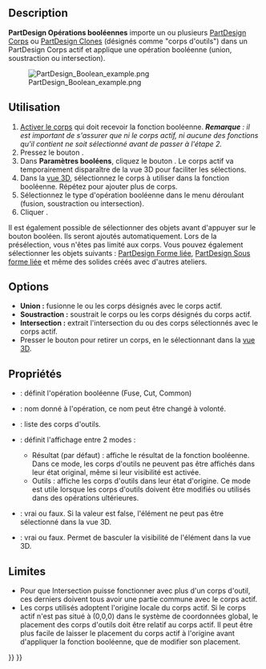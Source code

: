 <languages/>

{{Docnav/fr
|[[PartDesign_SubtractiveWedge/fr|Pyramide tronquée soustractive]]
|[[PartDesign_Fillet/fr|Congé]]
|[[PartDesign_Workbench/fr|Atelier PartDesign]]
|IconL=PartDesign_SubtractiveWedge.svg
|IconR=PartDesign_Fillet.svg
|IconC=Workbench_PartDesign.svg
}}

{{GuiCommand/fr
|Name=PartDesign Boolean
|Name/fr=PartDesign Opérations booléennes
|MenuLocation=PartDesign → Créer une opération booléenne
|Workbenches=[[PartDesign_Workbench/fr|PartDesign]]
|Version=0.17
}}

==Description==

'''PartDesign Opérations booléennes''' importe un ou plusieurs [[PartDesign_Body/fr|PartDesign Corps]] ou [[PartDesign Clone/fr|PartDesign Clones]] (désignés comme "corps d'outils") dans un PartDesign Corps actif et applique une opération booléenne (union, soustraction ou intersection).

[[File:PartDesign_Boolean_example.png|none]]

{{Caption|À gauche : un corps actif (A) avec des corps (B) et (C).<br>À droite : le résultat après une soustraction booléenne.}}

<span id="Usage"></span>
==Utilisation==

<div class="mw-translate-fuzzy">
# [[PartDesign_Body/fr#Statut_actif|Activer le corps]] qui doit recevoir la fonction booléenne. '''''Remarque''' : il est important de s'assurer que ni le corps actif, ni aucune des fonctions qu'il contient ne soit sélectionné avant de passer à l'étape 2.''
# Pressez le bouton {{Button|[[Image:PartDesign_Boolean.svg|16px]] [[PartDesign_Boolean/fr|Créer une opération booléenne]]}}.
# Dans '''Paramètres booléens''', cliquez le bouton {{Button|Ajouter un corps}}. Le corps actif va temporairement disparaître de la vue 3D pour faciliter les sélections.
# Dans la [[3D_view/fr|vue 3D]], sélectionnez le corps à utiliser dans la fonction booléenne. Répétez pour ajouter plus de corps.
# Sélectionnez le type d'opération booléenne dans le menu déroulant (fusion, soustraction ou intersection).
# Cliquer {{Button|OK}}.
</div>

Il est également possible de sélectionner des objets avant d'appuyer sur le bouton booléen. Ils seront ajoutés automatiquement. Lors de la présélection, vous n'êtes pas limité aux corps. Vous pouvez également sélectionner les objets suivants : [[PartDesign_ShapeBinder/fr|PartDesign Forme liée]], [[PartDesign_SubShapeBinder/fr|PartDesign Sous forme liée]] et même des solides créés avec d'autres ateliers.

==Options==

* '''Union :''' fusionne le ou les corps désignés avec le corps actif.
* '''Soustraction :''' soustrait le corps ou les corps désignés du corps actif.
* '''Intersection :''' extrait l'intersection du ou des corps sélectionnés avec le corps actif.
* Presser le bouton {{Button|Enlever un corps}} pour retirer un corps, en le sélectionnant dans la [[3D_view/fr|vue 3D]].

<span id="Properties"></span>
==Propriétés==

* {{PropertyData|Type}} : définit l'opération booléenne (Fuse, Cut, Common)
* {{PropertyData|Label}} : nom donné à l'opération, ce nom peut être changé à volonté.
* {{PropertyData|Group}} : liste des corps d'outils.
* {{PropertyView|Display}} : définit l'affichage entre 2 modes :
** Résultat (par défaut) : affiche le résultat de la fonction booléenne. Dans ce mode, les corps d'outils ne peuvent pas être affichés dans leur état original, même si leur visibilité est activée.
** Outils : affiche les corps d'outils dans leur état d'origine. Ce mode est utile lorsque les corps d'outils doivent être modifiés ou utilisés dans des opérations ultérieures.
* {{PropertyView|Selectable}} : vrai ou faux. Si la valeur est false, l'élément ne peut pas être sélectionné dans la vue 3D.
* {{PropertyView|Visibility}} : vrai ou faux. Permet de basculer la visibilité de l'élément dans la vue 3D.

<span id="Limitations"></span>
==Limites==

* Pour que Intersection puisse fonctionner avec plus d'un corps d'outil, ces derniers doivent tous avoir une partie commune avec le corps actif.
* Les corps utilisés adoptent l'origine locale du corps actif. Si le corps actif n'est pas situé à (0,0,0) dans le système de coordonnées global, le placement des corps d'outils doit être relatif au corps actif. Il peut être plus facile de laisser le placement du corps actif à l'origine avant d'appliquer la fonction booléenne, que de modifier son placement.


{{Docnav/fr
|[[PartDesign_SubtractiveWedge/fr|Pyramide tronquée soustractive]]
|[[PartDesign_Fillet/fr|Congé]]
|[[PartDesign_Workbench/fr|Atelier PartDesign]]
|IconL=PartDesign_SubtractiveWedge.svg
|IconR=PartDesign_Fillet.svg
|IconC=Workbench_PartDesign.svg
}}

{{PartDesign Tools navi{{#translation:}}}}
{{Userdocnavi{{#translation:}}}}